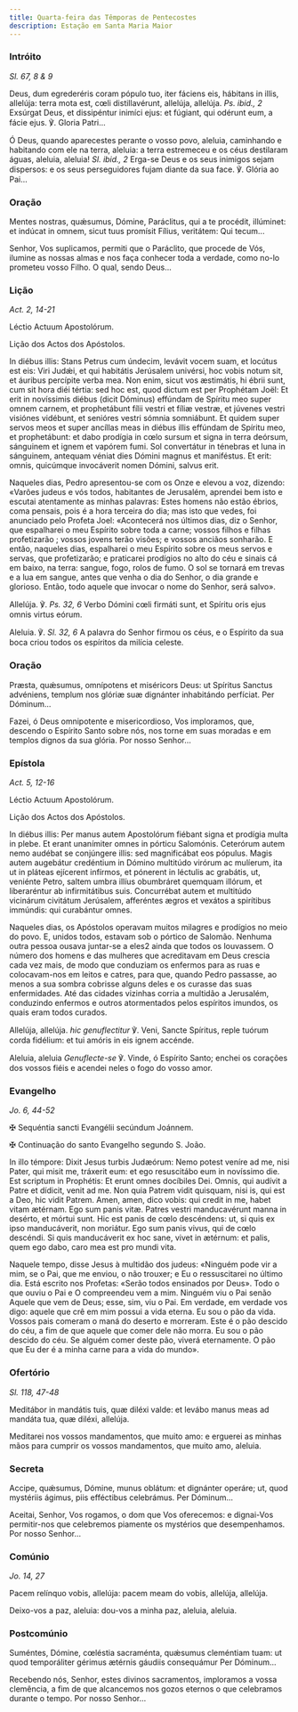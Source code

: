 ```yaml
---
title: Quarta-feira das Têmporas de Pentecostes
description: Estação em Santa Maria Maior
---
```


### Intróito

<em>Sl. 67, 8 & 9</em>

<div class="side-by-side not-content">

Deus, dum egrederéris coram pópulo tuo, iter fáciens eis, hábitans in illis, allelúja: terra mota est, cœli distillavérunt, allelúja, allelúja. <em>Ps. ibid., 2</em> Exsúrgat Deus, et dissipéntur inimíci ejus: et fúgiant, qui odérunt eum, a fácie ejus. ℣. Gloria Patri...

Ó Deus, quando aparecestes perante o vosso povo, aleluia, caminhando e habitando com ele na terra, aleluia: a terra estremeceu e os céus destilaram águas, aleluia, aleluia! <em>Sl. ibid., 2</em> Erga-se Deus e os seus inimigos sejam dispersos: e os seus perseguidores fujam diante da sua face. ℣. Glória ao Pai...

</div>

### Oração

<div class="side-by-side not-content">

Mentes nostras, quǽsumus, Dómine, Paráclitus, qui a te procédit, illúminet: et indúcat in omnem, sicut tuus promísit Fílius, veritátem: Qui tecum...

Senhor, Vos suplicamos, permiti que o Paráclito, que procede de Vós, ilumine as nossas almas e nos faça conhecer toda a verdade, como no-lo prometeu vosso Filho. O qual, sendo Deus...

</div>

### Lição

<em>Act. 2, 14-21</em>

<div class="side-by-side not-content">

Léctio Actuum Apostolórum.

Lição dos Actos dos Apóstolos.

In diébus illis: Stans Petrus cum úndecim, levávit vocem suam, et locútus est eis: Viri Judǽi, et qui habitátis Jerúsalem univérsi, hoc vobis notum sit, et áuribus percípite verba mea. Non enim, sicut vos æstimátis, hi ébrii sunt, cum sit hora diéi tértia: sed hoc est, quod dictum est per Prophétam Joël: Et erit in novíssimis diébus (dicit Dóminus) effúndam de Spíritu meo super omnem carnem, et prophetábunt fílii vestri et fíliæ vestræ, et júvenes vestri visiónes vidébunt, et senióres vestri sómnia somniábunt. Et quidem super servos meos et super ancíllas meas in diébus illis effúndam de Spíritu meo, et prophetábunt: et dabo prodígia in cœlo sursum et signa in terra deórsum, sánguinem et ignem et vapórem fumi. Sol convertátur in ténebras et luna in sánguinem, antequam véniat dies Dómini magnus et maniféstus. Et erit: omnis, quicúmque invocáverit nomen Dómini, salvus erit.

Naqueles dias, Pedro apresentou-se com os Onze e elevou a voz, dizendo: «Varões judeus e vós todos, habitantes de Jerusalém, aprendei bem isto e escutai atentamente as minhas palavras: Estes homens não estão ébrios, coma pensais, pois é a hora terceira do dia; mas isto que vedes, foi anunciado pelo Profeta Joel: «Acontecerá nos últimos dias, diz o Senhor, que espalharei o meu Espírito sobre toda a carne; vossos filhos e filhas profetizarão ; vossos jovens terão visões; e vossos anciãos sonharão. E então, naqueles dias, espalharei o meu Espírito sobre os meus servos e servas, que profetizarão; e praticarei prodígios no alto do céu e sinais cá em baixo, na terra: sangue, fogo, rolos de fumo. O sol se tornará em trevas e a lua em sangue, antes que venha o dia do Senhor, o dia grande e glorioso. Então, todo aquele que invocar o nome do Senhor, será salvo».

</div>

<div class="side-by-side not-content">

Allelúja. ℣. <em>Ps. 32, 6</em> Verbo Dómini cœli firmáti sunt, et Spíritu oris ejus omnis virtus eórum.

Aleluia. ℣. <em>Sl. 32, 6</em> A palavra do Senhor firmou os céus, e o Espírito da sua boca criou todos os espíritos da milícia celeste.

</div>

### Oração

<div class="side-by-side not-content">

Præsta, quǽsumus, omnípotens et miséricors Deus: ut Spíritus Sanctus advéniens, templum nos glóriæ suæ dignánter inhabitándo perfíciat. Per Dóminum...

Fazei, ó Deus omnipotente e misericordioso, Vos imploramos, que, descendo o Espírito Santo sobre nós, nos torne em suas moradas e em templos dignos da sua glória. Por nosso Senhor...

</div>

### Epístola

<em>Act. 5, 12-16</em>

<div class="side-by-side not-content">

Léctio Actuum Apostolórum.

Lição dos Actos dos Apóstolos.

In diébus illis: Per manus autem Apostolórum fiébant signa et prodígia multa in plebe. Et erant unanímiter omnes in pórticu Salomónis. Ceterórum autem nemo audébat se conjúngere illis: sed magnificábat eos pópulus. Magis autem augebátur credéntium in Dómino multitúdo virórum ac mulíerum, ita ut in pláteas ejícerent infírmos, et pónerent in léctulis ac grabátis, ut, veniénte Petro, saltem umbra illíus obumbráret quemquam illórum, et liberaréntur ab infirmitátibus suis. Concurrébat autem et multitúdo vicinárum civitátum Jerúsalem, afferéntes ægros et vexátos a spirítibus immúndis: qui curabántur omnes.

Naqueles dias, os Apóstolos operavam muitos milagres e prodígios no meio do povo. E, unidos todos, estavam sob o pórtico de Salomão. Nenhuma outra pessoa ousava juntar-se a eles2 ainda que todos os louvassem. O número dos homens e das mulheres que acreditavam em Deus crescia cada vez mais, de modo que conduziam os enfermos para as ruas e colocavam-nos em leitos e catres, para que, quando Pedro passasse, ao menos a sua sombra cobrisse alguns deles e os curasse das suas enfermidades. Até das cidades vizinhas corria a multidão a Jerusalém, conduzindo enfermos e outros atormentados pelos espíritos imundos, os quais eram todos curados.

</div>

<div class="side-by-side not-content">

Allelúja, allelúja. <em>hic genuflectitur</em> ℣. Veni, Sancte Spíritus, reple tuórum corda fidélium: et tui amóris in eis ignem accénde.

Aleluia, aleluia <em>Genuflecte-se</em> ℣. Vinde, ó Espírito Santo; enchei os corações dos vossos fiéis e acendei neles o fogo do vosso amor.

</div>

### Evangelho

<em>Jo. 6, 44-52</em>

<div class="side-by-side not-content">

<span class="cross text-red-500">✠</span> Sequéntia sancti Evangélii secúndum Joánnem.

<span class="cross text-red-500">✠</span> Continuação do santo Evangelho segundo S. João.

In illo témpore: Dixit Jesus turbis Judæórum: Nemo potest veníre ad me, nisi Pater, qui misit me, tráxerit eum: et ego resuscitábo eum in novíssimo die. Est scriptum in Prophétis: Et erunt omnes docíbiles Dei. Omnis, qui audívit a Patre et dídicit, venit ad me. Non quia Patrem vidit quisquam, nisi is, qui est a Deo, hic vidit Patrem. Amen, amen, dico vobis: qui credit in me, habet vitam ætérnam. Ego sum panis vitæ. Patres vestri manducavérunt manna in desérto, et mórtui sunt. Hic est panis de cœlo descéndens: ut, si quis ex ipso manducáverit, non moriátur. Ego sum panis vivus, qui de cœlo descéndi. Si quis manducáverit ex hoc sane, vivet in ætérnum: et palis, quem ego dabo, caro mea est pro mundi vita.

Naquele tempo, disse Jesus à multidão dos judeus: «Ninguém pode vir a mim, se o Pai, que me enviou, o não trouxer; e Eu o ressuscitarei no último dia. Está escrito nos Profetas: «Serão todos ensinados por Deus». Todo o que ouviu o Pai e O compreendeu vem a mim. Ninguém viu o Pai senão Aquele que vem de Deus; esse, sim, viu o Pai. Em verdade, em verdade vos digo: aquele que crê em mim possui a vida eterna. Eu sou o pão da vida. Vossos pais comeram o maná do deserto e morreram. Este é o pão descido do céu, a fim de que aquele que comer dele não morra. Eu sou o pão descido do céu. Se alguém comer deste pão, viverá eternamente. O pão que Eu der é a minha carne para a vida do mundo».

</div>

### Ofertório

<em>Sl. 118, 47-48</em>

<div class="side-by-side not-content">

Meditábor in mandátis tuis, quæ diléxi valde: et levábo manus meas ad mandáta tua, quæ diléxi, allelúja.

Meditarei nos vossos mandamentos, que muito amo: e erguerei as minhas mãos para cumprir os vossos mandamentos, que muito amo, aleluia.

</div>

### Secreta

<div class="side-by-side not-content">

Accipe, quǽsumus, Dómine, munus oblátum: et dignánter operáre; ut, quod mystériis ágimus, piis efféctibus celebrámus. Per Dóminum...

Aceitai, Senhor, Vos rogamos, o dom que Vos oferecemos: e dignai-Vos permitir-nos que celebremos piamente os mystérios que desempenhamos. Por nosso Senhor...

</div>

### Comúnio

<em>Jo. 14, 27</em>

<div class="side-by-side not-content">

Pacem relínquo vobis, allelúja: pacem meam do vobis, allelúja, allelúja.

Deixo-vos a paz, aleluia: dou-vos a minha paz, aleluia, aleluia.

</div>

### Postcomúnio

<div class="side-by-side not-content">

Suméntes, Dómine, cœléstia sacraménta, quǽsumus cleméntiam tuam: ut quod temporáliter gérimus ætérnis gáudiis consequámur Per Dóminum...

Recebendo nós, Senhor, estes divinos sacramentos, imploramos a vossa clemência, a fim de que alcancemos nos gozos eternos o que celebramos durante o tempo. Por nosso Senhor...

</div>
